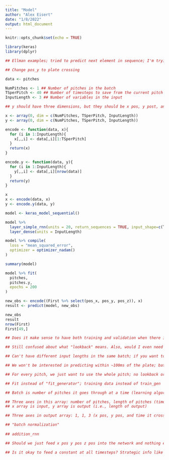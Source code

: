 ```yaml
---
title: "Model"
author: "Alex Eisert"
date: "1/8/2022"
output: html_document
---
```


```r
knitr::opts_chunk$set(echo = TRUE)

library(keras)
library(dplyr)
```

```r
## Ellman examples; tried to predict next element in sequence; I'm trying to predict the same element each time (the last element)

## Change pos_y to plate crossing

data <- pitches

NumPitches <- 1 ## Number of pitches in the batch
TSperPitch <- 40 ## Number of timesteps to save from the current pitch
InputLength <- 3 ## Number of variables in the input

## y should have three dimensions, but they should be x pos, y post, and t, t being time the pitch crosses the plate

x <- array(0, dim = c(NumPitches, TSperPitch, InputLength))
y <- array(0, dim = c(NumPitches, TSperPitch, InputLength))

encode <- function(data, x){
  for (i in 1:InputLength){
    x[,,i] <- data[,i][1:TSperPitch]
  }
  return(x)
}

encode.y <- function(data, y){
  for (i in 1:InputLength){
    y[,,i] <- data[,i][nrow(data)]
  }
  return(y)
}

x
x <- encode(data, x)
y <- encode.y(data, y)

model <- keras_model_sequential()

model %>%
  layer_simple_rnn(units = 20, return_sequences = TRUE, input_shape=c(TSperPitch,InputLength)) %>%
  layer_dense(units = InputLength)

model %>% compile(
  loss = "mean_squared_error",
  optimizer = optimizer_nadam()
)

summary(model)

model %>% fit(
  pitches,
  pitches.y,
  epochs = 200
)

new_obs <- encode((First %>% select(pos_x, pos_y, pos_z)), x)
result <- predict(model, new_obs)

new_obs
result
nrow(First)
First[49,]

## Does it make sense to have both training and validation when there is not independence among the observations? Validation will be more dependent on training than testing will be because validation will come right after testing

## Still confused about what "lookback" means. Also, would I even need to use "step"? Because I want to use every observation and not skip any... and how would I use delay? Because each pitch will have a different number of timesteps since it takes a different amount of time for each pitch to reach homeplate

## Can't have different input lengths in the same batch; if you want to take advantage of batch-processing, you would have to use pitches that have the same number of observations; but we don't have to work like that, and can treat each pitch as its own batch (slower, but simpler to set up; batches are really mostly to speed up processing)

## We won't be interested in predicting within ~100ms of the plate; batter has to initiate a swing by x point anyways; could truncate each pitch based on this idea

## For every pitch, we just want to use the whole pitch; no lookback or dividing into train/test/validation within each pitch... until we validate/test the model, where we'll do it on a portion of a new pitch

## Fit instead of "fit_generator"; training data instead of train_gen

## Batch is number of pitches it goes through at a time (learning algorithm computes weight adjustment as an average learning of all pitches in the batch; helps smooth out learning curve so anomalous pitches would have less of an impact... really doesn't matter the size of the batch as long as you train things enough, i.e., increase epochs? Mostly though it seems batch is for speeding things up); epochs is number of times it goes through all of the pitches

## Three axes in this array: number of pitches, length of pitches (timesteps), amount of variables per timestep (x_pos, y_pos, etc.)
## x array is input, y array is output (i.e., length of output)

## Three axes in output array: 1, 1, 3 (x pos, y pos, and time it crosses the plate)

## "batch normalization"
 
## addition_rnn

## Should we just feed x pos y pos z pos into the network and nothing else? Make at least one version like this? Should be able to infer acceleration from this

## Is it okay to feed a constant at all timesteps? Strategic info like balls & strikes? Probably fine; let's check it out
```

